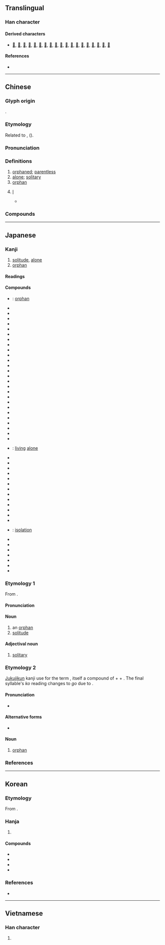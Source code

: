 {{character info}}
==Translingual==

===Han character===
{{Han char|rn=39|rad=子|as=05|sn=8|asj=6|snj=9|four=12430|canj=NDHVO|ids=⿰子瓜}}

====Derived characters====
* [[𦋆]], [[箛]], [[𦣮]], [[菰]], [[𡍢]], [[𡦈]], [[𡦶]], [[𢮩]], [[𣔞]], [[𦁣]], [[𧍆]], [[𨂗]], [[𨔌]], [[𩸰]], [[𪂮]], [[𪂲]], [[𪧄]], [[𪽵]], [[𫛈]]

====References====
* {{Han ref|kx=0279.080|dkj=06966|dj=0547.060|hdz=21014.010|uh=5B64|ud=23396|bh=A974|bd=43380}}

----

==Chinese==
{{zh-forms}}

===Glyph origin===
{{Han etym}}
{{Han compound|ls=psc|子|瓜|c1=s|c2=p|t1=child}}.

===Etymology===
Related to {{och-l|寡|alone; widow}}, {{och-l|鰥|widower}} ({{zh-ref|Schuessler, 2007}}).

===Pronunciation===
{{zh-pron
|m=gū
|c=gu1
|h=pfs=kû
|md=gŭ
|mn=ko͘
|mn-t=gou1
|w=1ku
|mc=y
|oc=y
|cat=a,n,pron
}}

===Definitions===
{{zh-hanzi}}

# [[orphan]]ed; [[parentless]]
# [[alone]]; [[solitary]]
# [[orphan]]
# {{lb|zh|usually by an emperor or a king}} [[I]]
#* {{zh-x|秦 伯 素服 郊次，鄉{xiàng} 師 而 哭 曰：「孤 違 @^蹇叔，以 辱 二三子，孤 之 罪 也。」|The earl of Qin, in white mourning garments, was waiting for them in the borders of the capital, and wept, looking in the direction where the army had been lost. He said, "'''I''' have gone against the counsel of Jian Shu and thus brought disgrace on you, my generals; it is '''my''' crime."|ref=Zuozhuan}}

===Compounds===
{{zh-der|孤獨|一意孤行|三孤|人孤勢單|伶仃孤苦|內秉堅孤|六尺之孤|冷孤丁|別鶴孤鸞|勢窮力孤|南面稱孤|四行孤軍|妝孤|字孤|存孤|孤丁|孤丁丁|孤介|孤伶伶|孤傲|孤僻|孤光|孤兒|孤兒寡婦|孤兒年金|孤兒院|孤力難為|孤危|孤另|孤另另|孤哀子|孤單|孤嗣|孤城|孤堆|孤塗|孤墳|孤墳野塚|孤女|孤嫠|孤子|孤孑|孤孤恓恓|孤孤悽悽|孤孤零零|孤客|孤家|孤家寡人|孤寂|孤寒|孤寡|孤寡不穀|孤山|孤峭|孤峰絕岸|孤島|孤帆|孤弱|孤形吊影|孤形單影|孤形隻影|孤征|孤忠|孤恓|孤惸|孤憤|孤拐|孤拐臉|孤拐面|孤拔|孤挺花|孤掌難鳴|孤星淚|孤本|孤棚|孤棲|孤樁|孤標|孤注|孤注一擲|孤淒|孤燈挑盡|孤特|孤犢觸乳|孤獨園|孤獸|孤王|孤生|孤眠|孤眠獨宿|孤窮|孤窮一身|孤立|孤立主義|孤立無助|孤立無援|孤立語|孤竹|孤竹君|孤絕|孤老|孤老院|孤膽|孤臣|孤臣孽子|孤舟|孤芳|孤芳自賞|孤苦|孤苦伶仃|孤苦無依|孤苦零丁|孤蓬|孤虛|孤行|孤行己意|孤行己見|孤衾獨枕|孤調調|孤證|孤負|孤貧|孤貧顛連|孤賤|孤蹤|孤身|孤身隻影|孤軍|孤軍作戰|孤軍奮戰|孤軍深入|孤辰合注|孤迥|孤遊|孤陋|孤陋寡聞|孤雌生殖|孤雛淚|孤雛腐鼠|孤離|孤雲|孤雲野鶴|孤零零|孤霜|孤露|孤館|孤高|孤高自許|孤鬼兒|孤魂|孤魂野鬼|孤鳥|孤鴈|孤鴻寡鵠|孤鸞|孤鸞寡鶴|孤鸞年|孤鸞照命|孽子孤臣|寡宿孤辰|寡鵠孤鸞|幼孤|形孤影寡|形孤影隻|恤孤|恤孤念寡|恤孤念苦|惜孤念寡|憐孤惜寡|押孤丁|拐孤|搶孤|撫孤|撫孤恤寡|擔孤受寡|斷雁孤鴻|曙後星孤|爬孤棚|獨學孤陋|獨根孤種|白雲孤飛|睽孤|矜寡孤獨|稱孤道寡|絕世孤品|苦心孤詣|裝孤|託孤|託孤寄命|趙氏孤兒|道寡稱孤|遺孤|鏡裡孤鸞|閒雲孤鶴|隻身孤影|零丁孤苦|電腦孤兒|高悝匿孤|鰥寡孤獨|德不孤，必有鄰|稱孤}}

----

==Japanese==

===Kanji===
{{ja-kanji|grade=c|rs=子05}}

# [[solitude]], [[alone]]
# [[orphan]]

====Readings====
{{ja-readings
|goon=く
|kanon=こ
|kun=みなしご-, ひと-り
}}

====Compounds====
{{der-top|Compounds}}
* {{ja-r|遺%孤|い%こ}}: [[orphan]]
* {{ja-r|孤%雲|こ%うん}}
* {{ja-r|孤%影|こ%えい}}
* {{ja-r|孤%猿|こ%えん}}
* {{ja-r|孤%介|こ%かい}}
* {{ja-r|孤%客|こ%かく}}
* {{ja-r|孤%雁|こ%がん}}
* {{ja-r|孤%笈|こ%きゅう}}
* {{ja-r|孤%衾|こ%きん}}
* {{ja-r|孤%軍|こ%ぐん}}
* {{ja-r|孤%閨|こ%けい}}
* {{ja-r|孤%月|こ%げつ}}
* {{ja-r|孤%剣|こ%けん}}
* {{ja-r|孤%高|こ%こう}}
* {{ja-r|孤%坐|こ%ざ}}
* {{ja-r|孤%在|こ%ざい}}
* {{ja-r|孤%山|こ%ざん}}
* {{ja-r|孤%児|こ%じ}}
* {{ja-r|孤%弱|こ%じゃく}}
* {{ja-r|孤%樹|こ%じゅ}}
* {{ja-r|孤%舟|こ%しゅう}}
* {{ja-r|孤%愁|こ%しゅう}}
* {{ja-r|孤%称|こ%しょう}}
* {{ja-r|孤%聳|こ%しょう}}
* {{ja-r|孤%城|こ%じょう}}
* {{ja-r|孤%食|こ%しょく}}
* {{ja-r|孤%身|こ%しん}}
* {{ja-r|孤%棲|こ%せい}}: [[living]] [[alone]]
* {{ja-r|孤%絶|こ%ぜつ}}
* {{ja-r|孤%村|こ%そん}}
* {{ja-r|孤%尊|こ%そん}}
* {{ja-r|孤%忠|こ%ちゅう}}
* {{ja-r|孤%注|こ%ちゅう}}
* {{ja-r|孤%灯|こ%とう}}
* {{ja-r|孤%島|こ%とう}}
* {{ja-r|孤%独|こ%どく}}
* {{ja-r|孤%帆|こ%はん}}
* {{ja-r|孤%平|こ%ひょう}}
* {{ja-r|孤%峰|こ%ほう}}
* {{ja-r|孤%篷%庵|こ%ほう%あん}}
* {{ja-r|孤%本|こ%ほん}}
* {{ja-r|孤%立|こ%りつ}}: [[isolation]]
* {{ja-r|孤%塁|こ%るい}}
* {{ja-r|孤%例|こ%れい}}
* {{ja-r|孤%老|こ%ろう}}
* {{ja-r|孤%陋|こ%ろう}}
* {{ja-r|単%孤|たん%こ}}
* {{ja-r|徳 は 孤 ならず 必ず 隣 あり|とく は こ ならず かならず となり あり}}
* {{ja-r|孤児|みなしご}}
{{der-bottom}}

===Etymology 1===
{{ja-kanjitab|こ|yomi=o}}
From {{bor|ja|ltc|-|sort=こ}} {{m|zh|孤|tr=ku}}.

====Pronunciation====
{{ja-pron|yomi=kanon|こ|acc=1|acc_ref=DJR}}

====Noun====
{{ja-noun|こ}}

# an [[orphan]]
# [[solitude]]

====Adjectival noun====
{{ja-adj|こ|infl=na}}

# [[solitary]]

===Etymology 2===
{{ja-kanjitab|みなしご|yomi=kun}}
[[熟字訓#Japanese|Jukujikun]] kanji use for the term {{l|ja|みなしご}}, itself a compound of {{m|ja|身|tr=mi||identity, family}} + {{m|ja|無|tr=nashi||none, without}} + {{m|ja|子|tr=ko||child}}. The final syllable's ''ko'' reading changes to ''go'' due to {{rendaku|みなしご}}.

====Pronunciation====
{{ja-pron|みなしご|yomi=k}}
* {{IPA|ja|/mi.na.si.ɡo/|[minäɕiɡo̞]|[minäɕiŋo̞]}}

====Alternative forms====
* {{l|ja|孤児}}

====Noun====
{{ja-noun|みなしご}}

# [[orphan]]

===References===
<references/>

----

==Korean==

===Etymology===
From {{der|ko|ltc|-}} {{ltc-l|孤|id=1}}. {{hanja-hunmong|고|ko|雜語}}

===Hanja===
{{ko-hanja-search}}
{{ko-hanja|외롭다|외로울|고}}

# {{hanja form of|고|[[solitude]]; [[orphan]]}}

====Compounds====
{{der-top|Compounds}}
* {{ko-l|고립|[[isolation]]|孤立}}
* {{ko-l|고독|[[loneliness]]|孤獨}}
* {{ko-l|고아|[[orphan]]|孤兒}}
* {{ko-l|고아원|[[orphanage]]|孤兒院}}
{{der-bottom}}

===References===
* {{R:hanjadoc|2493}}

----

==Vietnamese==

===Han character===
{{vi-readings|reading=cô, co, còi, côi, go, gò|rs=子05}}

# {{rfdef|vi|sort=子05}}